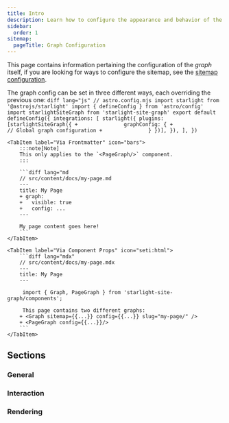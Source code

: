 ```yaml
---
title: Intro
description: Learn how to configure the appearance and behavior of the graph.
sidebar:
  order: 1
sitemap:
  pageTitle: Graph Configuration
---
```



This page contains information pertaining the configuration of the _graph_ itself,
if you are looking for ways to configure the sitemap,
see the [sitemap configuration](/starlight-site-graph/configuration/sitemap).

The graph config can be set in three different ways, each overriding the previous one:
<Tabs>
	<TabItem label="Via Plugin Settings" icon="seti:json">
		```diff lang="js"
		// astro.config.mjs
		import starlight from '@astrojs/starlight'
		import { defineConfig } from 'astro/config'
		import starlightSiteGraph from 'starlight-site-graph'
		export default defineConfig({
			integrations: [
				starlight({
					plugins: [starlightSiteGraph({
		+				graphConfig: {
		+					// Global graph configuration
		+				}
					})],
				}),
			],
		})
		```
	</TabItem>

	<TabItem label="Via Frontmatter" icon="bars">
		:::note[Note]
		This only applies to the `<PageGraph/>` component.
		:::

		```diff lang="md
		// src/content/docs/my-page.md
		---
		title: My Page
		+ graph:
		+   visible: true
		+   config: ...
		---

		My page content goes here!
		```
	</TabItem>

	<TabItem label="Via Component Props" icon="seti:html">
		```diff lang="mdx"
		// src/content/docs/my-page.mdx
		---
		title: My Page
		---

		 import { Graph, PageGraph } from 'starlight-site-graph/components';

		 This page contains two different graphs:
		+ <Graph sitemap={{...}} config={{...}} slug="my-page/" />
		+ <PageGraph config={{...}}/>
		```
	</TabItem>
</Tabs>



## Sections
### General
<CardGrid>
	<LinkCardIcon
		icon="setting"
		title="General Setting"
		href="/starlight-site-graph/configuration/graph/general/"
		description="Configure general settings for the graph."
	/>
	<LinkCardIcon
		icon="seti:graphql"
		title="Graph Simulation"
		href="/starlight-site-graph/configuration/graph/simulation/"
		description="Configure the simulation parameters for the graph."
	/>
</CardGrid>

### Interaction
<CardGrid>
	<LinkCardIcon
		icon="seti:code-climate"
		title="User Interactions"
		href="/starlight-site-graph/configuration/graph/interaction/"
		description="Configure the interaction capabilities of the graph."
	/>
	<LinkCardIcon
		icon="seti:yml"
		title="Quick Actions"
		href="/starlight-site-graph/configuration/graph/actions/"
		description="Configure the quick actions that can be performed on the graph."
	/>
	<LinkCardIcon
		icon="seti:code-search"
		title="Zoom"
		href="/starlight-site-graph/configuration/graph/zoom/"
		description="Configure zooming options for the graph."
	/>
	<LinkCardIcon
		icon="seti:purescript"
		title="Hover"
		href="/starlight-site-graph/configuration/graph/hover/"
		description="Configure hovering options for the graph."
	/>
</CardGrid>


### Rendering
<CardGrid stagger>
	<LinkCardIcon
		icon="seti:svg"
		title="Nodes"
		href="/starlight-site-graph/configuration/graph/nodes/"
		description="Configure how nodes are rendered."
	/>
	<LinkCardIcon
		icon="pencil"
		title="Node Style"
		href="/starlight-site-graph/configuration/graph/nodestyle/"
		description="Style individual nodes."
	/>
	<LinkCardIcon
		icon="seti:mdo"
		title="Tags"
		href="/starlight-site-graph/configuration/graph/tags/"
		description="Configure how tags are handled."
	/>
	<LinkCardIcon
		icon="seti:pipeline"
		title="Links"
		href="/starlight-site-graph/configuration/graph/links/"
		description="Configure how links are rendered."
	/>
	<LinkCardIcon
		icon="seti:font"
		title="Labels"
		href="/starlight-site-graph/configuration/graph/labels/"
		description="Configure how labels are rendered."
	/>
</CardGrid>

